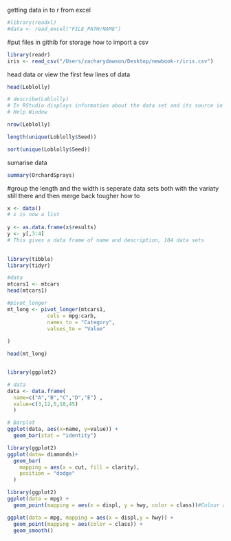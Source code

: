 
getting data in to r from excel
```r
#library(readxl)
#data <- read_excel("FILE_PATH/NAME")
```
#put files in githib for storage
how to import a csv
```r
library(readr)
iris <- read_csv("/Users/zacharydawson/Desktop/newbook-r/iris.csv")
```
head data or view the first few lines of data 
```r
head(Loblolly)
```

```r
# describe(Loblolly)
# In RStudio displays information about the data set and its source in the
# Help Window

```
 
```r
nrow(Loblolly)

```

```r
length(unique(Loblolly$Seed))

```

 
```r
sort(unique(Loblolly$Seed))
```
 
sumarise data
```r
summary(OrchardSprays)
```
#group the length and the width is seperate data sets both with the variaty still there and then merge back tougher 
how to 
```r
x <- data()
# x is now a list
 
y <- as.data.frame(x$results)
y <- y[,3:4]
# This gives a data frame of name and description, 104 data sets
 

```


```r
library(tibble)
library(tidyr)

#data
mtcars1 <- mtcars
head(mtcars1)

#pivot_longer
mt_long <- pivot_longer(mtcars1,
             cols = mpg:carb,
             names_to = "Category",
             values_to = "Value"
            
)

head(mt_long)
```

```r

```

```r
library(ggplot2)

# data
data <- data.frame(
  name=c("A","B","C","D","E") ,  
  value=c(3,12,5,18,45)
  )

# Barplot
ggplot(data, aes(x=name, y=value)) + 
  geom_bar(stat = "identity")
```

```r
library(ggplot2)
ggplot(data= diamonds)+
  geom_bar(
    mapping = aes(x = cut, fill = clarity),
    position = "dodge"
  )
```


```r
library(ggplot2)
ggplot(data = mpg) +
  geom_point(mapping = aes(x = displ, y = hwy, color = class))#Colour also works
```

```r
ggplot(data = mpg, mapping = aes(x = displ,y = hwy)) +
  geom_point(mapping = aes(color = class)) +
  geom_smooth()
```












